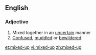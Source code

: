 {{also|mixed up}}
==English==

===Adjective===
{{en-adj|head=[[mixed]]-[[up]]}}

# Mixed together in an [[uncertain]] manner
# [[confused|Confused]], [[muddled]] or [[bewildered]]

[[et:mixed-up]]
[[vi:mixed-up]]
[[zh:mixed-up]]